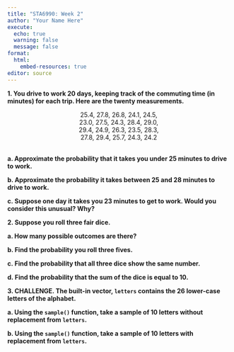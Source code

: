 ```yaml
---
title: "STA6990: Week 2"
author: "Your Name Here"
execute:
  echo: true
  warning: false
  message: false
format: 
  html:
    embed-resources: true
editor: source
---
```


**1. You drive to work 20 days, keeping track of the commuting time (in minutes) for each trip. Here are the twenty measurements.**

<center>
25.4, 27.8, 26.8, 24.1, 24.5, <br>
23.0, 27.5, 24.3, 28.4, 29.0, <br>
29.4, 24.9, 26.3, 23.5, 28.3, <br>
27.8, 29.4, 25.7, 24.3, 24.2 
</center>
<br>
**a. Approximate the probability that it takes you under 25 minutes to drive to work.**

**b. Approximate the probability it takes between 25 and 28 minutes to drive to work.**

**c. Suppose one day it takes you 23 minutes to get to work. Would you consider this unusual? Why?**

**2. Suppose you roll three fair dice.**

**a. How many possible outcomes are there?**

**b. Find the probability you roll three fives.**

**c. Find the probability that all three dice show the same number.**

**d. Find the probability that the sum of the dice is equal to 10.**

**3. CHALLENGE. The built-in vector, `letters` contains the 26 lower-case letters of the alphabet.**

**a. Using the `sample()` function, take a sample of 10 letters without replacement from `letters`.**

**b. Using the `sample()` function, take a sample of 10 letters with replacement from `letters`.**
